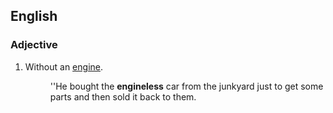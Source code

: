 ==English==

===Adjective===
{{en-adj|-}}

#Without an [[engine]].
#:''He bought the '''engineless''' car from the junkyard just to get some parts and then sold it back to them.